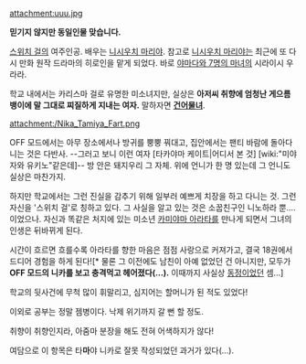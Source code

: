 attachment:uuu.jpg

'''믿기지 않지만 동일인물 맞습니다.'''

[[스위치 걸]]의 여주인공. 배우는 [[니시우치 마리야]]. 참고로 [[니시우치 마리야]]는 최근에 또 다시 만화 원작 드라마의 히로인을 맡게 되었다. 바로 [[야마다와 7명의 마녀]]의 시라이시 우라라.

학교 내에서는 카리스마 걸로 유명한 미소녀지만, 실상은 '''아저씨 취향에 엄청난 게으름뱅이에 말 그대로 찌질하게 지내는 여자.''' 말하자면 '''[[건어물녀]]'''.

attachment:/Nika_Tamiya_Fart.png

OFF 모드에서는 아무 장소에서나 방귀를 뿡뿡 꿔대고, 집안에서는 팬티 바람에 돌아다니는 것은 다반사. --그러고 보니 이런 여자 [타카야마 케이트|어디서 본 것] [wiki:"미야자와 유키노"같은데]-- 방 안은 돼지우리 그 자체. 위에 언니가 한 명 있는데 그 언니도 실상은 마찬가지.

하지만 학교에서는 그런 진실을 감추기 위해 일부러 예쁘게 치장을 하고 다니는 것. 그런 자신을 '스위치 걸'로 칭하고 있다. 그 사실을 알고 있는 것은 소꿉친구인 니노하라 뿐....이었으나. 자신과 똑같은 처지에 있는 미소년 [[카미야마 아라타]]를 만나게 되면서 그녀의 인생은 뒤바뀌게 된다.

시간이 흐르면 흐를수록 아라타를 향한 마음은 점점 사랑으로 커져가고, 결국 18권에서 드디어 경험을 하게 된다![* 물론 그 이전에도 남친이 아예 없었던 건 아니지만, 모두가 '''OFF 모드의 니카를 보고 충격먹고 헤어졌다(...).''' 이때까지 사실상 [[동정]]이었던 셈...]

학교의 뒷사건에 무척 많이 휘말리고, 심지어는 할머니가 된 적도 있었다! 

이외로 공부는 정말 젬병이다. 낙제 위기까지 갈 뻔 할 정도.

취향이 취향인지라, 아줌마 분장을 해도 전혀 어색하지가 않다!

여담으로 이 항목은 타'''마'''야 니카로 잘못 작성되었던 과거가 있다(...).
